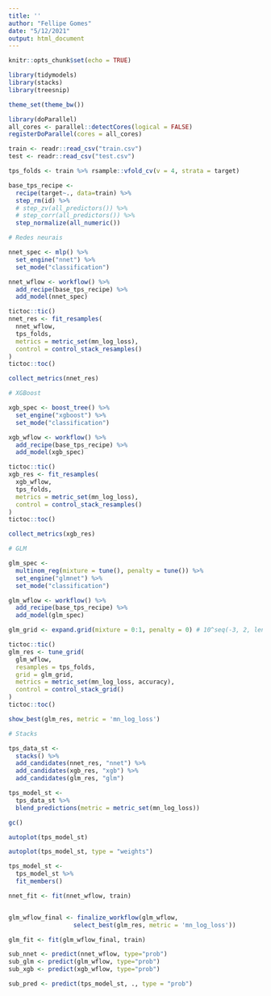 ```yaml
---
title: ''
author: "Fellipe Gomes"
date: "5/12/2021"
output: html_document
---
```


```r
knitr::opts_chunk$set(echo = TRUE)

library(tidymodels)
library(stacks)
library(treesnip)

theme_set(theme_bw())

library(doParallel)
all_cores <- parallel::detectCores(logical = FALSE) 
registerDoParallel(cores = all_cores) 
```


```r
train <- readr::read_csv("train.csv")
test <- readr::read_csv("test.csv")
```


```r
tps_folds <- train %>% rsample::vfold_cv(v = 4, strata = target)

base_tps_recipe <- 
  recipe(target~., data=train) %>%
  step_rm(id) %>%
  # step_zv(all_predictors()) %>%
  # step_corr(all_predictors()) %>% 
  step_normalize(all_numeric())

# Redes neurais

nnet_spec <- mlp() %>%  
  set_engine("nnet") %>% 
  set_mode("classification")

nnet_wflow <- workflow() %>% 
  add_recipe(base_tps_recipe) %>% 
  add_model(nnet_spec) 

tictoc::tic()
nnet_res <- fit_resamples(
  nnet_wflow,
  tps_folds,
  metrics = metric_set(mn_log_loss),
  control = control_stack_resamples()
)
tictoc::toc()

collect_metrics(nnet_res)

# XGBoost

xgb_spec <- boost_tree() %>%  
  set_engine("xgboost") %>% 
  set_mode("classification")

xgb_wflow <- workflow() %>% 
  add_recipe(base_tps_recipe) %>% 
  add_model(xgb_spec) 

tictoc::tic()
xgb_res <- fit_resamples(
  xgb_wflow,
  tps_folds,
  metrics = metric_set(mn_log_loss),
  control = control_stack_resamples()
)
tictoc::toc()

collect_metrics(xgb_res)

# GLM

glm_spec <- 
  multinom_reg(mixture = tune(), penalty = tune()) %>% 
  set_engine("glmnet") %>% 
  set_mode("classification")

glm_wflow <- workflow() %>% 
  add_recipe(base_tps_recipe) %>% 
  add_model(glm_spec) 

glm_grid <- expand.grid(mixture = 0:1, penalty = 0) # 10^seq(-3, 2, length.out = 8)

tictoc::tic()
glm_res <- tune_grid(
  glm_wflow,
  resamples = tps_folds,
  grid = glm_grid,
  metrics = metric_set(mn_log_loss, accuracy),
  control = control_stack_grid()
)
tictoc::toc()

show_best(glm_res, metric = 'mn_log_loss')

# Stacks

tps_data_st <- 
  stacks() %>%
  add_candidates(nnet_res, "nnet") %>%
  add_candidates(xgb_res, "xgb") %>%
  add_candidates(glm_res, "glm")

tps_model_st <-
  tps_data_st %>%
  blend_predictions(metric = metric_set(mn_log_loss))

gc()

autoplot(tps_model_st)

autoplot(tps_model_st, type = "weights")

tps_model_st <-
  tps_model_st %>%
  fit_members()

nnet_fit <- fit(nnet_wflow, train) 


glm_wflow_final <- finalize_workflow(glm_wflow,
                  select_best(glm_res, metric = 'mn_log_loss'))

glm_fit <- fit(glm_wflow_final, train)

sub_nnet <- predict(nnet_wflow, type="prob")
sub_glm <- predict(glm_wflow, type="prob")
sub_xgb <- predict(xgb_wflow, type="prob")

sub_pred <- predict(tps_model_st, ., type = "prob")

```

